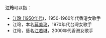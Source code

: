 '''江玲'''可以指：
* [[江玲_(1950年代)|江玲 (1950年代)]]，1950-1960年代香港女歌手
* 江玲，本名[[蔣美玲|蔣美玲]]，1970年代台灣女歌手
* 江玲，藝名[[江若琳|江若琳]]，2000年代香港女歌手
{{Disambiguation|L|Cat=二字江姓人名消歧義}}